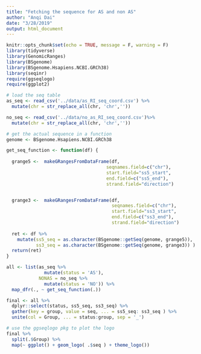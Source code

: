 ```yaml
---
title: "Fetching the sequence for AS and non AS"
author: "Anqi Dai"
date: "3/28/2019"
output: html_document
---
```


```r
knitr::opts_chunk$set(echo = TRUE, message = F, warning = F)
library(tidyverse)
library(GenomicRanges)
library(BSgenome)
library(BSgenome.Hsapiens.NCBI.GRCh38)
library(seqinr)
require(ggseqlogo)
require(ggplot2)
```

```r
# load the seq table
as_seq <- read_csv('../data/as_RI_seq_coord.csv') %>%
  mutate(chr = str_replace_all(chr, 'chr',''))

no_seq <- read_csv('../data/no_as_RI_seq_coord.csv')%>%
  mutate(chr = str_replace_all(chr, 'chr',''))
```

```r
# get the actual sequence in a function 
genome <- BSgenome.Hsapiens.NCBI.GRCh38 

get_seq_function <- function(df) {
  
  grange5 <-  makeGRangesFromDataFrame(df, 
                                     seqnames.field=c("chr"),  
                                     start.field="ss5_start", 
                                     end.field=c("ss5_end"), 
                                     strand.field="direction")


  grange3 <-  makeGRangesFromDataFrame(df, 
                                       seqnames.field=c("chr"),  
                                       start.field="ss3_start", 
                                       end.field=c("ss3_end"), 
                                       strand.field="direction")
  
  ret <- df %>%
    mutate(ss5_seq = as.character(BSgenome::getSeq(genome, grange5)),
           ss3_seq = as.character(BSgenome::getSeq(genome, grange3)) )
  return(ret)
}

```

```r
all <- list(as_seq %>%
              mutate(status = 'AS'), 
            NONAS = no_seq %>%
              mutate(status = 'NO')) %>%
  map_dfr(., ~ get_seq_function(.)) 

final <- all %>%
  dplyr::select(status, ss5_seq, ss3_seq) %>%
  gather(key = group, value = seq, ... = ss5_seq: ss3_seq ) %>%
  unite(col = Group, ... = status:group, sep = '_')


```

```r
# use the ggseqlogo pkg to plot the logo
final %>%
  split(.$Group) %>%
  map(~ ggplot() + geom_logo( .$seq ) + theme_logo())

```

